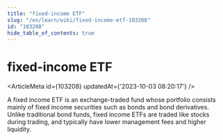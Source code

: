 ```yaml
---
title: "fixed-income ETF"
slug: "/en/learn/wiki/fixed-income-etf-103208"
id: "103208"
hide_table_of_contents: true
---
```



# fixed-income ETF

<ArticleMeta id={103208} updatedAt={'2023-10-03 08:20:17'} />
<div className='border-solid border-b border-t-0 my-4 border-[var(--ifm-color-gray-300)]' />

A fixed income ETF is an exchange-traded fund whose portfolio consists mainly of fixed income securities such as bonds and bond derivatives. Unlike traditional bond funds, fixed income ETFs are traded like stocks during trading, and typically have lower management fees and higher liquidity.
